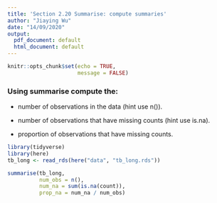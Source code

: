 ```yaml
---
title: 'Section 2.20 Summarise: compute summaries'
author: "Jiaying Wu"
date: "14/09/2020"
output:
  pdf_document: default
  html_document: default
---
```


```r
knitr::opts_chunk$set(echo = TRUE,
                      message = FALSE)
```

### Using summarise compute the:

- number of observations in the data (hint use n()).

- number of observations that have missing counts (hint use is.na).

- proportion of observations that have missing counts.

```r
library(tidyverse)
library(here)
tb_long <- read_rds(here("data", "tb_long.rds"))
```

```r
summarise(tb_long,
          num_obs = n(),
          num_na = sum(is.na(count)),
          prop_na = num_na / num_obs)
```